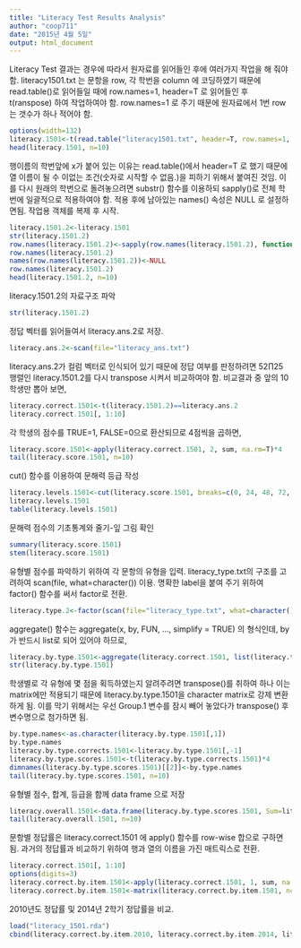 ```yaml
---
title: "Literacy Test Results Analysis"
author: "coop711"
date: "2015년 4월 5일"
output: html_document
---
```


Literacy Test 결과는 경우에 따라서 원자료를 읽어들인 후에 여러가지 작업을 해 줘야 함.
literacy1501.txt 는 문항을 row, 각 학번을 column 에 코딩하였기 때문에 read.table()로 읽어들일 때에 row.names=1, header=T 로 읽어들인 후 t(ranspose) 하여 작업하여야 함. 
row.names=1 로 주기 때문에 원자료에서 1번 row는 갯수가 하나 적어야 함. 

```r
options(width=132)
literacy.1501<-t(read.table("literacy1501.txt", header=T, row.names=1, sep=""))
head(literacy.1501, n=10)
```

행이름의 학번앞에 x가 붙어 있는 이유는 read.table()에서 header=T 로 했기 때문에 열 이름이 될 수 이없는 조건(숫자로 시작할 수 없음.)을 피하기 위해서 붙여진 것임. 이를 다시 원래의 학번으로 돌려놓으려면 substr() 함수를 이용하되 sapply()로 전체 학번에 일괄적으로 적용하여야 함. 적용 후에 남아있는 names() 속성은 NULL 로 설정하면됨. 작업용 객체를 복제 후 시작.

```r
literacy.1501.2<-literacy.1501
str(literacy.1501.2)
row.names(literacy.1501.2)<-sapply(row.names(literacy.1501.2), function(x) substr(x, 2, 9))
row.names(literacy.1501.2)
names(row.names(literacy.1501.2))<-NULL
row.names(literacy.1501.2)
head(literacy.1501.2, n=10)
```

literacy.1501.2의 자료구조 파악

```r
str(literacy.1501.2)
```

정답 벡터를 읽어들여서 literacy.ans.2로 저장.

```r
literacy.ans.2<-scan(file="literacy_ans.txt")
```

literacy.ans.2가 컬럼 벡터로 인식되어 있기 때문에 정답 여부를 판정하려면 $52\prod25$  행렬인 literacy.1501.2를 다시 transpose 시켜서 비교하여야 함. 비교결과 중 앞의 10학생만 뽑아 보면, 

```r
literacy.correct.1501<-t(literacy.1501.2)==literacy.ans.2
literacy.correct.1501[, 1:10]
```

각 학생의 점수를 TRUE=1, FALSE=0으로 환산되므로 4점씩을 곱하면,

```r
literacy.score.1501<-apply(literacy.correct.1501, 2, sum, na.rm=T)*4
tail(literacy.score.1501, n=10)
```

cut() 함수를 이용하여 문해력 등급 작성

```r
literacy.levels.1501<-cut(literacy.score.1501, breaks=c(0, 24, 48, 72, 100), labels=paste("Level", 1:4))
literacy.levels.1501
table(literacy.levels.1501)
```

문해력 점수의 기초통계와 줄기-잎 그림 확인

```r
summary(literacy.score.1501)
stem(literacy.score.1501)
```

유형별 점수를 파악하기 위하여 각 문항의 유형을 입력. literacy_type.txt의 구조를 고려하여 scan(file, what=character()) 이용. 명확한 label을 붙여 주기 위하여 factor() 함수를 써서 factor로 전환. 

```r
literacy.type.2<-factor(scan(file="literacy_type.txt", what=character()), levels=c("a", "b", "c"), labels=c("Factual", "Inferential", "Critical"))
```

aggregate() 함수는 aggregate(x, by, FUN, ..., simplify = TRUE) 의 형식인데, by가 반드시  list로 되어 있어야 하므로, 

```r
literacy.by.type.1501<-aggregate(literacy.correct.1501, list(literacy.type.2), sum, na.rm=T)
str(literacy.by.type.1501)
```

학생별로 각 유형에 몇 점을 획득하였는지 알려주려면 transpose()를 취하여 하나 이는 matrix에만 적용되기 때문에 literacy.by.type.1501을 character matrix로 강제 변환하게 됨.
이를 막기 위해서는 우선 Group.1 변수를 잠시 빼어 놓았다가 transpose() 후 변수명으로 첨가하면 됨.

```r
by.type.names<-as.character(literacy.by.type.1501[,1])
by.type.names
literacy.by.type.corrects.1501<-literacy.by.type.1501[,-1]
literacy.by.type.scores.1501<-t(literacy.by.type.corrects.1501)*4
dimnames(literacy.by.type.scores.1501)[[2]]<-by.type.names
tail(literacy.by.type.scores.1501, n=10)
```

유형별 점수, 합계, 등급을 함께 data frame 으로 저장

```r
literacy.overall.1501<-data.frame(literacy.by.type.scores.1501, Sum=literacy.score.1501, Level=literacy.levels.1501)
tail(literacy.overall.1501, n=10)
```

문항별 정답률은 literacy.correct.1501 에 apply() 함수를 row-wise 합으로 구하면 됨. 과거의 정답률과 비교하기 위하여 행과 열의 이름을 가진 매트릭스로 전환.

```r
literacy.correct.1501[, 1:10]
options(digits=3)
literacy.correct.by.item.1501<-apply(literacy.correct.1501, 1, sum, na.rm=TRUE)/52*100
literacy.correct.by.item.1501<-matrix(literacy.correct.by.item.1501, ncol=1, dimnames=list(1:25, 2015.1))
```

2010년도 정답률 및 2014년 2학기 정답률을 비교.

```r
load("literacy_1501.rda")
cbind(literacy.correct.by.item.2010, literacy.correct.by.item.2014, literacy.correct.by.item.1501)
```

